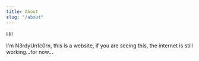 ```yaml
---
title: About
slug: "/about"
---
```


Hi!

I'm N3rdyUn1c0rn, this is a website, if you are seeing this, the internet is still working...for now...
